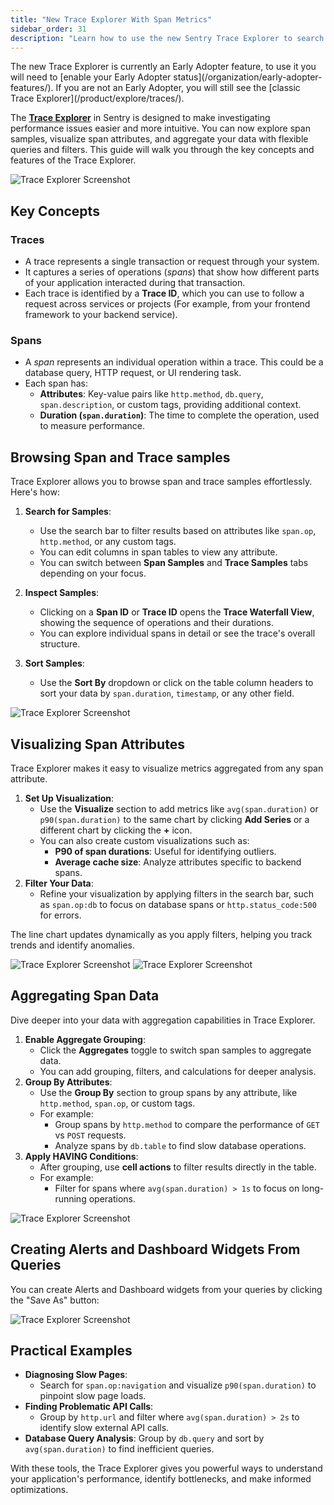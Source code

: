 ```yaml
---
title: "New Trace Explorer With Span Metrics"
sidebar_order: 31
description: "Learn how to use the new Sentry Trace Explorer to search span data, find distributed traces, and debug performance issues across your entire application stack."
---
```


<Alert>
  The new Trace Explorer is currently an Early Adopter feature, to use it you will need to [enable your Early Adopter status](/organization/early-adopter-features/). If you are not an Early Adopter, you will still see the [classic Trace Explorer](/product/explore/traces/).
</Alert>

The [**Trace Explorer**](https://sentry.io/orgredirect/organizations/:orgslug/traces/) in Sentry is designed to make investigating performance issues easier and more intuitive. You can now explore span samples, visualize span attributes, and aggregate your data with flexible queries and filters. This guide will walk you through the key concepts and features of the Trace Explorer.

![Trace Explorer Screenshot](./img/trace-explorer01.png)

## Key Concepts

### Traces

- A trace represents a single transaction or request through your system.
- It captures a series of operations (_spans_) that show how different parts of your application interacted during that transaction.
- Each trace is identified by a **Trace ID**, which you can use to follow a request across services or projects (For example, from your frontend framework to your backend service).

### Spans

- A _span_ represents an individual operation within a trace. This could be a database query, HTTP request, or UI rendering task.
- Each span has:
  - **Attributes**: Key-value pairs like `http.method`, `db.query`, `span.description`, or custom tags, providing additional context.
  - **Duration (`span.duration`)**: The time to complete the operation, used to measure performance.

## Browsing Span and Trace samples

Trace Explorer allows you to browse span and trace samples effortlessly. Here's how:

1. **Search for Samples**:
   - Use the search bar to filter results based on attributes like `span.op`, `http.method`, or any custom tags.
   - You can edit columns in span tables to view any attribute.
   - You can switch between **Span Samples** and **Trace Samples** tabs depending on your focus.
1. **Inspect Samples**:

   - Clicking on a **Span ID** or **Trace ID** opens the **Trace Waterfall View**, showing the sequence of operations and their durations.
   - You can explore individual spans in detail or see the trace's overall structure.

1. **Sort Samples**:
   - Use the **Sort By** dropdown or click on the table column headers to sort your data by `span.duration`, `timestamp`, or any other field.

![Trace Explorer Screenshot](./img/trace-explorer02.png)

## Visualizing Span Attributes

Trace Explorer makes it easy to visualize metrics aggregated from any span attribute.

1. **Set Up Visualization**:
   - Use the **Visualize** section to add metrics like `avg(span.duration)` or `p90(span.duration)` to the same chart by clicking **Add Series** or a different chart by clicking the **+** icon.
   - You can also create custom visualizations such as:
     - **P90 of span durations**: Useful for identifying outliers.
     - **Average cache size**: Analyze attributes specific to backend spans.
2. **Filter Your Data**:
   - Refine your visualization by applying filters in the search bar, such as `span.op:db` to focus on database spans or `http.status_code:500` for errors.

The line chart updates dynamically as you apply filters, helping you track trends and identify anomalies.

![Trace Explorer Screenshot](./img/trace-explorer03.png)
![Trace Explorer Screenshot](./img/trace-explorer04.png)

## Aggregating Span Data

Dive deeper into your data with aggregation capabilities in Trace Explorer.

1. **Enable Aggregate Grouping**:
   - Click the **Aggregates** toggle to switch span samples to aggregate data.
   - You can add grouping, filters, and calculations for deeper analysis.
2. **Group By Attributes**:
   - Use the **Group By** section to group spans by any attribute, like `http.method`, `span.op`, or custom tags.
   - For example:
     - Group spans by `http.method` to compare the performance of `GET` vs `POST` requests.
     - Analyze spans by `db.table` to find slow database operations.
3. **Apply HAVING Conditions**:
   - After grouping, use **cell actions** to filter results directly in the table.
   - For example:
     - Filter for spans where `avg(span.duration) > 1s` to focus on long-running operations.

![Trace Explorer Screenshot](./img/trace-explorer05.png)

## Creating Alerts and Dashboard Widgets From Queries

You can create Alerts and Dashboard widgets from your queries by clicking the "Save As" button:

![Trace Explorer Screenshot](./img/trace-explorer06.png)


## Practical Examples

- **Diagnosing Slow Pages**:
  - Search for `span.op:navigation` and visualize `p90(span.duration)` to pinpoint slow page loads.
- **Finding Problematic API Calls**:
  - Group by `http.url` and filter where `avg(span.duration) > 2s` to identify slow external API calls.
- **Database Query Analysis**: Group by `db.query` and sort by `avg(span.duration)` to find inefficient queries.

With these tools, the Trace Explorer gives you powerful ways to understand your application's performance, identify bottlenecks, and make informed optimizations.
